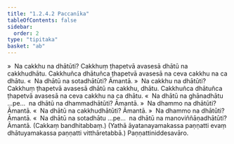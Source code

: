 ```yaml
---
title: "1.2.4.2 Paccanīka"
tableOfContents: false
sidebar:
  order: 2
type: "tipitaka"
basket: "ab"
---
```



<DynamicBreadcrumb />

<Division number="17">

<Paragraph number="212">
»  Na cakkhu na dhātūti?
</Paragraph>

<Paragraph number="213">
Cakkhuṃ ṭhapetvā avasesā dhātū na cakkhudhātu. Cakkhuñca dhātuñca ṭhapetvā avasesā na ceva cakkhu na ca dhātu.
</Paragraph>

<Paragraph number="214">
«  Na dhātū na sotadhātūti? Āmantā.
</Paragraph>

<Paragraph number="215">
»  Na cakkhu na dhātūti?
</Paragraph>

<Paragraph number="216">
Cakkhuṃ ṭhapetvā avasesā dhātū na cakkhu, dhātu. Cakkhuñca dhātuñca ṭhapetvā avasesā na ceva cakkhu na ca dhātu.
</Paragraph>

<Paragraph number="217">
«  Na dhātū na ghānadhātu …pe…  na dhātū na dhammadhātūti? Āmantā.
</Paragraph>

<Paragraph number="218">
»  Na dhammo na dhātūti? Āmantā.
</Paragraph>

<Paragraph number="219">
«  Na dhātū na cakkhudhātūti? Āmantā.
</Paragraph>

<Paragraph number="220">
»  Na dhammo na dhātūti? Āmantā.
</Paragraph>

<Paragraph number="221">
«  Na dhātū na sotadhātu …pe…  na dhātū na manoviññāṇadhātūti? Āmantā.

</Paragraph>
</Division>

<Paragraph number="222" type="center">
(Cakkaṃ bandhitabbaṃ.)


</Paragraph>

<Paragraph number="223" type="center">
(Yathā āyatanayamakassa paṇṇatti evaṃ dhātuyamakassa paṇṇatti vitthāretabbā.)

</Paragraph>

<Paragraph number="224" type="center">
Paṇṇattiniddesavāro.
</Paragraph>